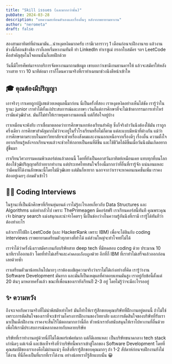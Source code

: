 ```yaml
---
title: "Skill issues (และมากกว่านั้น)"
pubDate: 2024-03-28
description: "บทความสะท้อนตัวเองและเรื่องอื่นๆ หลังจากพยายามหางาน"
author: "nerometa"
draft: false 
---
```


สองสามอาทิตย์ที่ผ่านมามัน...น่าหงุดหงิดมากครับ เรามีเวลาราวๆ 1 เดือนก่อนจะฝึกงานจบ แล้วงานช่วงนี้ก็ค่อนข้างชิล เราก็เลยเริ่มหางานทันที ทำ LinkedIn ทำเรซูเม่ กรอกใบสมัคร ฯลฯ LeetCode คือสำคัญสุดในใจตอนนั้นก็เลยฝึกด้วย

วันนี้มีโทรศัพท์มาจากบริการจัดหางานมาถามข้อมูล เขาบอกว่าเขามีงานธานคารให้ แล้วจะสมัครให้หลังวางสาย ราว 10 นาทีต่อมา เราก็โดนความจริงที่เราทำเฉยมาช่วงนึงตีหน้าเข้าให

## 🎓  คุณต้องมีปริญญา

เอาจริงๆ เราเคยถูกปฏิเสธด้วยเหตุผลนี้มาก่อน นี่เป็นครั้งที่สอง เราหงุดหงิดอย่างเห็นได้ชัด เรารู้ว่าในฐานะ junior เราทำได้ทั้งแง่ประสบการณ์และภาษา เว้นก็แต่การศึกษาที่จะไม่เข้าตากรรมการเท่าไหร่ เรามีแค่วุฒิปวส. มันก็ไม่ทำให้เราหยุดหางานตอนนี้ แต่ก็ท้อใจอยู่บ้าง

เราเหมือนจะพังยับ เราเชื่อมาตลอดว่าการศึกษานอกห้องเรียนสำคัญ ซึ่งก็จริงถ้าวันนึงต้องใช้มัน เราถูกครึ่งเดียว การศึกษาสำคัญมากไม่ว่าจะอยู่ในรั้วโรงเรียนหรือไม่ก็ตาม แต่ละแบบมีหน้าที่ต่างกัน แม้ว่าการศึกษาตามระบบในมหาวิทยาลัยจะช่วยเรื่องสังคมและงานนอกเหนือจากเรื่องดีๆ เรื่องอื่น ความตั้งใจอยากเรียนรู้หลังจากเรียนจบแล้วจะช่วยให้กลายเป็นคนที่ดีขึ้น และใช้ชีวิตได้ดีขึ้นเมื่อวันนึงมันเกิดอยากสู้ขึ้นมา

เราเรียนวิศวกรรมคอมพิวเตอร์ต่อแล้วตอนนี้ โดยที่ยังเป็นคลาสวันอาทิตย์เหมือนเคย แทบทุกที่บนโลกต้องใช้วุฒิปริญญาตรีถ้าอยากทำงาน แต่ประเทศไทยสนใจเรื่องนี้มากกว่าที่อื่นที่เรารู้จัก แน่นอนแหละว่ามีคนที่ได้งานลักษณะนี้โดยไม่มีวุฒิเลย แต่มันก็หายาก นอกจากว่าเราจะหาคอนเนคชั่นเพิ่ม เราคงต้องอยู่เฉยๆ ถ่อมตัวเข้าไว้

## 👨‍💻 Coding Interviews

ในฐานะที่เป็นนักศึกษาที่เรียนหุ่นยนต์ เราไม่รู้อะไรเลยเกี่ยวกับ Data Structures และ Algorithms แต่อย่ากลัวไป เพราะ ThePrimeagen มีคอร์สฟรี เราเรียนคอร์สนี้ทันที คุณพระคุณเจ้า binary search แม่งสนุกและน่าจำโคตรๆ นี่เป็นช่องว่างในความรู้อันนึงที่เรามี เรารู้ได้ทันทีว่าต้องทำอะไร

แล้วเราก็ไปฝึก LeetCode (และ HackerRank เพราะ IBM) เพื่อจะได้ชินกับ coding interviews เราพยายามเตรียมตัวทุกทางที่ทำได้ แต่ส่วนใหญ่จะทำโจทย์ไม่ได้

เราจำได้ว่าครั้งนึงเราสมัครงานกับบริษัทสาย deep tech ที่มีทดสอบ coding ด้วย ประมาณ 10 นาทีเราก็ออกแล้ว โดยที่ทำไม่เสร็จและ*คำตอบเกือบถูก*ด้วย อีกที่ก็ IBM ที่เราทำไม่เสร็จแล้วออกก่อนเลยด้วยซ้ำ

เราเตรียมตัวมาน้อยเกินไปมากๆ เราต้องเผชิญความจริงว่าเราไม่ได้เก่งอย่างที่คิด เรารู้ว่างาน Software Development มันยาก และมันก็เป็นเหตุผลที่ค่าตอบแทนมันสูง เราอยู่กับข้อนี้ตั้งแต่ 20 ต้นๆ มาหลายครั้งแล้ว ขณะที่เพื่อนของเรายังเรียนปี 2-3 อยู่ โดยไม่รู้ว่าจะมีอะไรรออยู่

## ✨ ความหวัง

ถึงจะเจอกับความจริงที่ไม่น่าพิสมัยเท่าไหร่ มันก็ทำให้เรารู้สึกขอบคุณบริษัทที่ฝึกงานอยู่ตอนนี้ ถ้าไม่ใช่เพราะการตัดสินใจของเราที่จะเข้าร่วมโครงการฝึกงานของวิทยาลัย และการตัดสินใจของบริษัทที่รับเรามาเป็นเด็กฝึกงาน เราคงจะสิ้นไร้ไม้ตอกมากกว่านี้อีก หัวหน้าเรายังสนับสนุนให้เราไปหางานที่อื่นด้วย เพื่อให้เรามีประสบการณ์หลากหลายกับหลายบริษัท

บริษัทที่เราทำงานอยู่ด้วยนี่ก็ไม่ได้เพอร์เฟคท์มาก แต่ก็ดีเลยแหละ เป็นบริษัทขนาดกลาง tech stack เก่านิดๆ แต่เจ๋งดี และข้อเท็จจริงที่ว่าบริษัทนี้พาเราเข้าสู่โลกของ Software Development โดยที่คุณสมบัติของเราเองคือไม่ผ่านแน่ๆ คือสิ่งที่เรารู้สึกขอบคุณมากๆ ถ้า 1-2 สัปดาห์ก่อนจบฝึกงานยังไม่ได้งาน ที่นี่ก็คงเป็นที่แรกที่เราได้งาน อย่างน้อยเราก็รู้สึกแบบนั้น 😀

